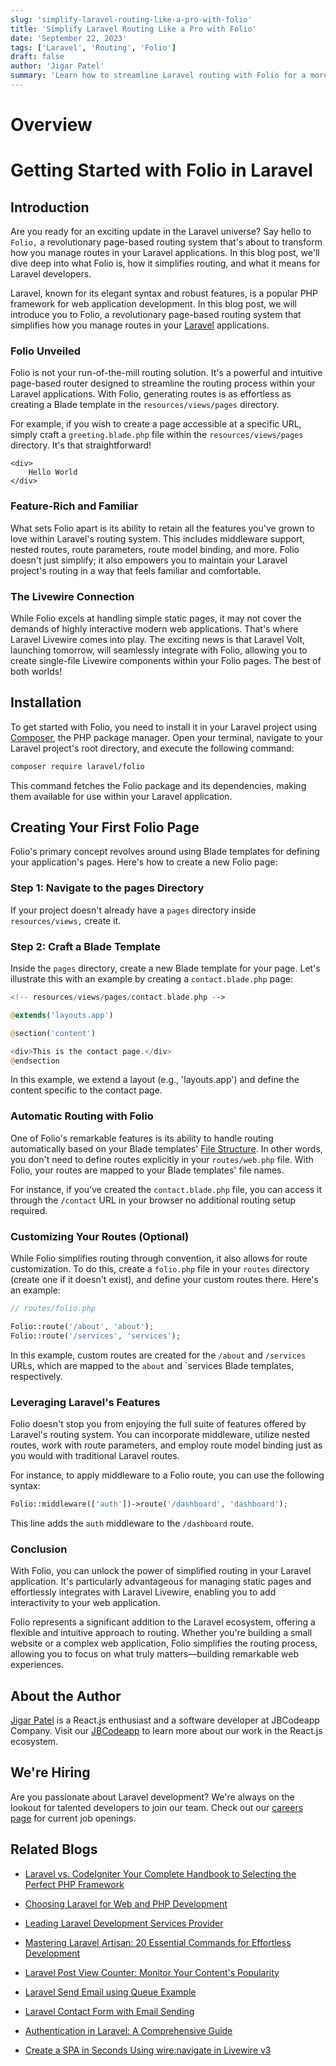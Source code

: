 ```yaml
---
slug: 'simplify-laravel-routing-like-a-pro-with-folio'
title: 'Simplify Laravel Routing Like a Pro with Folio'
date: 'September 22, 2023'
tags: ['Laravel', 'Routing', 'Folio']
draft: false
author: 'Jigar Patel'
summary: 'Learn how to streamline Laravel routing with Folio for a more efficient web application development experience.'
---
```


# Overview

<TOCInline toc={props.toc} exclude="Overview" toHeading={2} />

# Getting Started with Folio in Laravel

## Introduction

Are you ready for an exciting update in the Laravel universe? Say hello to `Folio,` a revolutionary page-based routing system that's about to transform how you manage routes in your Laravel applications. In this blog post, we'll dive deep into what Folio is, how it simplifies routing, and what it means for Laravel developers.

Laravel, known for its elegant syntax and robust features, is a popular PHP framework for web application development. In this blog post, we will introduce you to Folio, a revolutionary page-based routing system that simplifies how you manage routes in your [Laravel](https://laravel.com/) applications.

### Folio Unveiled

Folio is not your run-of-the-mill routing solution. It's a powerful and intuitive page-based router designed to streamline the routing process within your Laravel applications. With Folio, generating routes is as effortless as creating a Blade template in the `resources/views/pages` directory.

For example, if you wish to create a page accessible at a specific URL, simply craft a `greeting.blade.php` file within the `resources/views/pages` directory. It's that straightforward!

```blade
<div>
    Hello World
</div>
```

### Feature-Rich and Familiar

What sets Folio apart is its ability to retain all the features you've grown to love within Laravel's routing system. This includes middleware support, nested routes, route parameters, route model binding, and more. Folio doesn't just simplify; it also empowers you to maintain your Laravel project's routing in a way that feels familiar and comfortable.

### The Livewire Connection

While Folio excels at handling simple static pages, it may not cover the demands of highly interactive modern web applications. That's where Laravel Livewire comes into play. The exciting news is that Laravel Volt, launching tomorrow, will seamlessly integrate with Folio, allowing you to create single-file Livewire components within your Folio pages. The best of both worlds!

## Installation

To get started with Folio, you need to install it in your Laravel project using [Composer](https://getcomposer.org/), the PHP package manager. Open your terminal, navigate to your Laravel project's root directory, and execute the following command:

```bash
composer require laravel/folio
```

This command fetches the Folio package and its dependencies, making them available for use within your Laravel application.

## Creating Your First Folio Page

Folio's primary concept revolves around using Blade templates for defining your application's pages. Here's how to create a new Folio page:

### Step 1: Navigate to the pages Directory

If your project doesn't already have a `pages` directory inside `resources/views,` create it.

### Step 2: Craft a Blade Template

Inside the `pages` directory, create a new Blade template for your page. Let's illustrate this with an example by creating a `contact.blade.php` page:

```php
<!-- resources/views/pages/contact.blade.php -->

@extends('layouts.app')

@section('content')

<div>This is the contact page.</div>
@endsection
```

In this example, we extend a layout (e.g., 'layouts.app') and define
the content specific to the contact page.

### Automatic Routing with Folio

One of Folio's remarkable features is its ability to handle routing automatically based on your Blade templates' [File Structure](https://laravel.com/docs/10.x/structure). In other words, you don't need to define routes explicitly in your `routes/web.php` file. With Folio, your routes are mapped to your Blade templates' file names.

For instance, if you've created the `contact.blade.php` file, you can access it through the `/contact` URL in your browser no additional routing setup required.

### Customizing Your Routes (Optional)

While Folio simplifies routing through convention, it also allows for route customization. To do this, create a `folio.php` file in your `routes` directory (create one if it doesn't exist), and define your custom routes there. Here's an example:

```php
// routes/folio.php

Folio::route('/about', 'about');
Folio::route('/services', 'services');
```

In this example, custom routes are created for the `/about` and `/services` URLs, which are mapped to the `about` and `services Blade templates, respectively.

### Leveraging Laravel's Features

Folio doesn't stop you from enjoying the full suite of features offered by Laravel's routing system. You can incorporate middleware, utilize nested routes, work with route parameters, and employ route model binding just as you would with traditional Laravel routes.

For instance, to apply middleware to a Folio route, you can use the following syntax:

```php
Folio::middleware(['auth'])->route('/dashboard', 'dashboard');
```

This line adds the `auth` middleware to the `/dashboard` route.

### Conclusion

With Folio, you can unlock the power of simplified routing in your Laravel application. It's particularly advantageous for managing static pages and effortlessly integrates with Laravel Livewire, enabling you to add interactivity to your web application.

Folio represents a significant addition to the Laravel ecosystem, offering a flexible and intuitive approach to routing. Whether you're building a small website or a complex web application, Folio simplifies the routing process, allowing you to focus on what truly matters—building remarkable web experiences.

## About the Author

[Jigar Patel](https://expertlaravel.com) is a React.js enthusiast and a software developer at JBCodeapp Company. Visit our [JBCodeapp](https://jbcodeapp.com) to learn more about our work in the React.js ecosystem.

## We're Hiring

Are you passionate about Laravel development? We're always on the lookout for talented developers to join our team. Check out our [careers page](https://jbcodeapp.com) for current job openings.

## Related Blogs

- [Laravel vs. CodeIgniter Your Complete Handbook to Selecting the Perfect PHP Framework](laravel-vs-codeigniter-complete-php-framework-guide)

- [Choosing Laravel for Web and PHP Development](laravel-web-php-development)

- [Leading Laravel Development Services Provider](leading-laravel-development-services-provider)

- [Mastering Laravel Artisan: 20 Essential Commands for Effortless Development](mastering-laravel-artisan-20-essential-commands)

- [Laravel Post View Counter: Monitor Your Content's Popularity](maximizing-web-development-potential-choose-laravel-developers)

- [Laravel Send Email using Queue Example](send-email-using-queue-example)

- [Laravel Contact Form with Email Sending](laravel-contact-form-with-email-sending)

- [Authentication in Laravel: A Comprehensive Guide](step-by-step-guide-laravel-authentication)

- [Create a SPA in Seconds Using wire:navigate in Livewire v3](livewire-create-spa)
